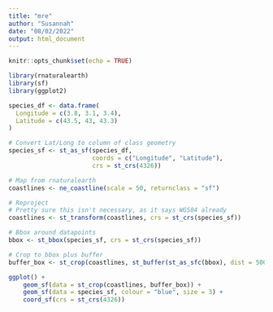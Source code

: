 ```yaml
---
title: "mre"
author: "Susannah"
date: "08/02/2022"
output: html_document
---
```


```r
knitr::opts_chunk$set(echo = TRUE)
```

```r
library(rnaturalearth)
library(sf)
library(ggplot2)
```

```r
species_df <- data.frame(
  Longitude = c(3.8, 3.1, 3.4),
  Latitude = c(43.5, 43, 43.3)
)
```

```r
# Convert Lat/Long to column of class geometry
species_sf <- st_as_sf(species_df, 
                       coords = c("Longitude", "Latitude"),
                       crs = st_crs(4326))
```

```r
# Map from rnaturalearth
coastlines <- ne_coastline(scale = 50, returnclass = "sf")

# Reproject
# Pretty sure this isn't necessary, as it says WGS84 already
coastlines <- st_transform(coastlines, crs = st_crs(species_sf))
```

```r
# Bbox around datapoints
bbox <- st_bbox(species_sf, crs = st_crs(species_sf))

# Crop to bbox plus buffer
buffer_box <- st_crop(coastlines, st_buffer(st_as_sfc(bbox), dist = 50000))
```

```r
ggplot() +
    geom_sf(data = st_crop(coastlines, buffer_box)) +
    geom_sf(data = species_sf, colour = "blue", size = 3) +
    coord_sf(crs = st_crs(4326))
```


